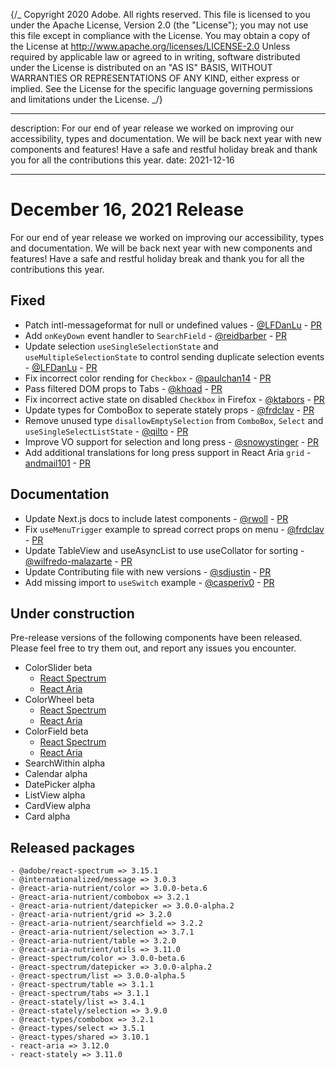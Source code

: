 {/_ Copyright 2020 Adobe. All rights reserved.
This file is licensed to you under the Apache License, Version 2.0 (the "License");
you may not use this file except in compliance with the License. You may obtain a copy
of the License at http://www.apache.org/licenses/LICENSE-2.0
Unless required by applicable law or agreed to in writing, software distributed under
the License is distributed on an "AS IS" BASIS, WITHOUT WARRANTIES OR REPRESENTATIONS
OF ANY KIND, either express or implied. See the License for the specific language
governing permissions and limitations under the License. _/}


---

description: For our end of year release we worked on improving our accessibility, types and documentation. We will be back next year with new components and features! Have a safe and restful holiday break and thank you for all the contributions this year.
date: 2021-12-16

---

# December 16, 2021 Release

For our end of year release we worked on improving our accessibility, types and documentation. We will be back next year with new components and features! Have a safe and restful holiday break and thank you for all the contributions this year.

## Fixed

- Patch intl-messageformat for null or undefined values - [@LFDanLu](https://github.com/LFDanLu) - [PR](https://github.com/adobe/react-spectrum/pull/2544)
- Add `onKeyDown` event handler to `SearchField` - [@reidbarber](https://github.com/reidbarber) - [PR](https://github.com/adobe/react-spectrum/pull/2617)
- Update selection `useSingleSelectionState` and `useMultipleSelectionState` to control sending duplicate selection events - [@LFDanLu](https://github.com/LFDanLu) - [PR](https://github.com/adobe/react-spectrum/pull/2618)
- Fix incorrect color rending for `Checkbox` - [@paulchan14](https://github.com/paulchan14) - [PR](https://github.com/adobe/react-spectrum/pull/2662)
- Pass filtered DOM props to Tabs - [@khoad](https://github.com/khoad) - [PR](https://github.com/adobe/react-spectrum/pull/2655)
- Fix incorrect active state on disabled `Checkbox` in Firefox - [@ktabors](https://github.com/ktabors) - [PR](https://github.com/adobe/react-spectrum/pull/2582)
- Update types for ComboBox to seperate stately props - [@frdclav](https://github.com/frdclav) - [PR](https://github.com/adobe/react-spectrum/pull/2651)
- Remove unused type `disallowEmptySelection` from `ComboBox`, `Select` and `useSingleSelectListState` - [@qilto](https://github.com/qilto) - [PR](https://github.com/adobe/react-spectrum/pull/2652/)
- Improve VO support for selection and long press - [@snowystinger](https://github.com/snowystinger) - [PR](https://github.com/adobe/react-spectrum/pull/2521)
- Add additional translations for long press support in React Aria `grid` - [andmail101](https://github.com/angmail101) - [PR](https://github.com/adobe/react-spectrum/pull/2690)

## Documentation

- Update Next.js docs to include latest components - [@rwoll](https://github.com/rwoll) - [PR](https://github.com/adobe/react-spectrum/pull/2638)
- Fix `useMenuTrigger` example to spread correct props on menu - [@frdclav](https://github.com/frdclav) - [PR](https://github.com/adobe/react-spectrum/pull/2642/)
- Update TableView and useAsyncList to use useCollator for sorting - [@wilfredo-malazarte](https://github.com/wilfredo-malazarte) - [PR](https://github.com/adobe/react-spectrum/pull/2656)
- Update Contributing file with new versions - [@sdjustin](https://github.com/sdjustin) - [PR](https://github.com/adobe/react-spectrum/pull/2649)
- Add missing import to `useSwitch` example - [@casperiv0](https://github.com/casperiv0) - [PR](https://github.com/adobe/react-spectrum/pull/2634)

## Under construction

Pre-release versions of the following components have been released. Please feel free to try them out, and report any issues you encounter.

- ColorSlider beta
  - [React Spectrum](https://react-spectrum.adobe.com/react-spectrum/ColorSlider.html)
  - [React Aria](https://react-spectrum.adobe.com/react-aria/useColorSlider.html)
- ColorWheel beta
  - [React Spectrum](https://react-spectrum.adobe.com/react-spectrum/ColorWheel.html)
  - [React Aria](https://react-spectrum.adobe.com/react-aria/useColorWheel.html)
- ColorField beta
  - [React Spectrum](https://react-spectrum.adobe.com/react-spectrum/ColorField.html)
  - [React Aria](https://react-spectrum.adobe.com/react-aria/useColorField.html)
- SearchWithin alpha
- Calendar alpha
- DatePicker alpha
- ListView alpha
- CardView alpha
- Card alpha

## Released packages

```
- @adobe/react-spectrum => 3.15.1
- @internationalized/message => 3.0.3
- @react-aria-nutrient/color => 3.0.0-beta.6
- @react-aria-nutrient/combobox => 3.2.1
- @react-aria-nutrient/datepicker => 3.0.0-alpha.2
- @react-aria-nutrient/grid => 3.2.0
- @react-aria-nutrient/searchfield => 3.2.2
- @react-aria-nutrient/selection => 3.7.1
- @react-aria-nutrient/table => 3.2.0
- @react-aria-nutrient/utils => 3.11.0
- @react-spectrum/color => 3.0.0-beta.6
- @react-spectrum/datepicker => 3.0.0-alpha.2
- @react-spectrum/list => 3.0.0-alpha.5
- @react-spectrum/table => 3.1.1
- @react-spectrum/tabs => 3.1.1
- @react-stately/list => 3.4.1
- @react-stately/selection => 3.9.0
- @react-types/combobox => 3.2.1
- @react-types/select => 3.5.1
- @react-types/shared => 3.10.1
- react-aria => 3.12.0
- react-stately => 3.11.0
```
